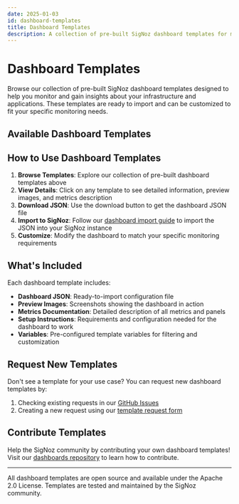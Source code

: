 ```yaml
---
date: 2025-01-03
id: dashboard-templates
title: Dashboard Templates
description: A collection of pre-built SigNoz dashboard templates for monitoring popular services and infrastructure components.
---
```



# Dashboard Templates

Browse our collection of pre-built SigNoz dashboard templates designed to help you monitor and gain insights about your infrastructure and applications. These templates are ready to import and can be customized to fit your specific monitoring needs.

## Available Dashboard Templates

<DashboardTemplatesListicle />

## How to Use Dashboard Templates

1. **Browse Templates**: Explore our collection of pre-built dashboard templates above
2. **View Details**: Click on any template to see detailed information, preview images, and metrics description
3. **Download JSON**: Use the download button to get the dashboard JSON file
4. **Import to SigNoz**: Follow our [dashboard import guide](/docs/userguide/manage-dashboards/) to import the JSON into your SigNoz instance
5. **Customize**: Modify the dashboard to match your specific monitoring requirements

## What's Included

Each dashboard template includes:

- **Dashboard JSON**: Ready-to-import configuration file
- **Preview Images**: Screenshots showing the dashboard in action
- **Metrics Documentation**: Detailed description of all metrics and panels
- **Setup Instructions**: Requirements and configuration needed for the dashboard to work
- **Variables**: Pre-configured template variables for filtering and customization

## Request New Templates

Don't see a template for your use case? You can request new dashboard templates by:

1. Checking existing requests in our [GitHub Issues](https://github.com/SigNoz/signoz/issues?q=is%3Aopen+is%3Aissue+label%3Adashboard-template)
2. Creating a new request using our [template request form](https://github.com/SigNoz/signoz/issues/new?assignees=&labels=dashboard-template&projects=&template=request_dashboard.md&title=)

## Contribute Templates

Help the SigNoz community by contributing your own dashboard templates! Visit our [dashboards repository](https://github.com/SigNoz/dashboards) to learn how to contribute.

---

All dashboard templates are open source and available under the Apache 2.0 License. Templates are tested and maintained by the SigNoz community.
